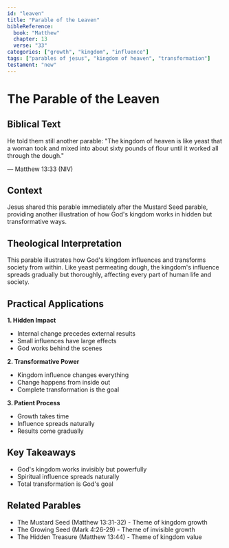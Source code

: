 ```yaml
---
id: "leaven"
title: "Parable of the Leaven"
bibleReference:
  book: "Matthew"
  chapter: 13
  verse: "33"
categories: ["growth", "kingdom", "influence"]
tags: ["parables of jesus", "kingdom of heaven", "transformation"]
testament: "new"
---
```


# The Parable of the Leaven

## Biblical Text

He told them still another parable: "The kingdom of heaven is like yeast that a woman took and mixed into about sixty pounds of flour until it worked all through the dough."

— Matthew 13:33 (NIV)

## Context

Jesus shared this parable immediately after the Mustard Seed parable, providing another illustration of how God's kingdom works in hidden but transformative ways.

## Theological Interpretation

This parable illustrates how God's kingdom influences and transforms society from within. Like yeast permeating dough, the kingdom's influence spreads gradually but thoroughly, affecting every part of human life and society.

## Practical Applications

**1. Hidden Impact**
- Internal change precedes external results
- Small influences have large effects
- God works behind the scenes

**2. Transformative Power**
- Kingdom influence changes everything
- Change happens from inside out
- Complete transformation is the goal

**3. Patient Process**
- Growth takes time
- Influence spreads naturally
- Results come gradually

## Key Takeaways

- God's kingdom works invisibly but powerfully
- Spiritual influence spreads naturally
- Total transformation is God's goal

## Related Parables

- The Mustard Seed (Matthew 13:31-32) - Theme of kingdom growth
- The Growing Seed (Mark 4:26-29) - Theme of invisible growth
- The Hidden Treasure (Matthew 13:44) - Theme of kingdom value 